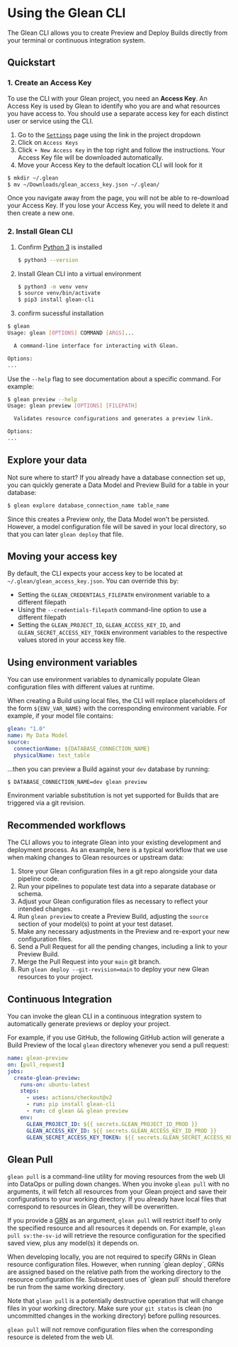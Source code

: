 
# Using the Glean CLI

The Glean CLI allows you to create Preview and Deploy Builds directly from your terminal or continuous integration system.

## Quickstart

### 1. Create an Access Key

To use the CLI with your Glean project, you need an **Access Key**. An Access Key is used by Glean to identify who you are and what resources you have access to. You should use a separate access key for each distinct user or service using the CLI.

1.  Go to the [`Settings`](https://glean.io/app/p/settings#access_keys) page using the link in the project dropdown
2.  Click on `Access Keys`
3.  Click `+ New Access Key` in the top right and follow the instructions. Your Access Key file will be downloaded automatically.
4.  Move your Access Key to the default location CLI will look for it

```bash
$ mkdir ~/.glean
$ mv ~/Downloads/glean_access_key.json ~/.glean/
```

<Callout type="warning">
  Once you navigate away from the page, you will not be able to re-download your
  Access Key. If you lose your Access Key, you will need to delete it and then
  create a new one.
</Callout>

### 2. Install Glean CLI

1. Confirm [Python 3](https://www.python.org/downloads/) is installed
   ```bash
   $ python3 --version
   ```
2. Install Glean CLI into a virtual environment
   ```bash
   $ python3 -m venv venv
   $ source venv/bin/activate
   $ pip3 install glean-cli
   ```
3. confirm sucessful installation

```bash
$ glean
Usage: glean [OPTIONS] COMMAND [ARGS]...

  A command-line interface for interacting with Glean.

Options:
...
```

Use the `--help` flag to see documentation about a specific command. For example:

```bash
$ glean preview --help
Usage: glean preview [OPTIONS] [FILEPATH]

  Validates resource configurations and generates a preview link.

Options:
...
```

## Explore your data

Not sure where to start? If you already have a database connection set up, you can quickly generate a Data Model and Preview Build for a table in your database:

```bash
$ glean explore database_connection_name table_name
```

Since this creates a Preview only, the Data Model won't be persisted. However, a model configuration file will be saved in your local directory, so that you can later `glean deploy` that file.

## Moving your access key

By default, the CLI expects your access key to be located at `~/.glean/glean_access_key.json`. You can override this by:

- Setting the `GLEAN_CREDENTIALS_FILEPATH` environment variable to a different filepath
- Using the `--credentials-filepath` command-line option to use a different filepath
- Setting the `GLEAN_PROJECT_ID`, `GLEAN_ACCESS_KEY_ID`, and `GLEAN_SECRET_ACCESS_KEY_TOKEN` environment variables to the respective values stored in your access key file.

## Using environment variables

You can use environment variables to dynamically populate Glean configuration files with different values at runtime.

When creating a Build using local files, the CLI will replace placeholders of the form `${ENV_VAR_NAME}` with the corresponding environment variable. For example, if your model file contains:

```yaml
glean: "1.0"
name: My Data Model
source:
  connectionName: ${DATABASE_CONNECTION_NAME}
  physicalName: test_table
```

...then you can preview a Build against your `dev` database by running:

```bash
$ DATABASE_CONNECTION_NAME=dev glean preview
```

Environment variable substitution is not yet supported for Builds that are triggered via a git revision.

## Recommended workflows

The CLI allows you to integrate Glean into your existing development and deployment process. As an example, here is a typical workflow that we use when making changes to Glean resources or upstream data:

1. Store your Glean configuration files in a git repo alongside your data pipeline code.
2. Run your pipelines to populate test data into a separate database or schema.
3. Adjust your Glean configuration files as necessary to reflect your intended changes.
4. Run `glean preview` to create a Preview Build, adjusting the `source` section of your model(s) to point at your test dataset.
5. Make any necessary adjustments in the Preview and re-export your new configuration files.
6. Send a Pull Request for all the pending changes, including a link to your Preview Build.
7. Merge the Pull Request into your `main` git branch.
8. Run `glean deploy --git-revision=main` to deploy your new Glean resources to your project.

## Continuous Integration

You can invoke the glean CLI in a continuous integration system to automatically generate previews or deploy your project.

For example, if you use GitHub, the following GitHub action will generate a Build Preview of the local `glean` directory whenever you send a pull request:

```yaml
name: glean-preview
on: [pull_request]
jobs:
  create-glean-preview:
    runs-on: ubuntu-latest
    steps:
      - uses: actions/checkout@v2
      - run: pip install glean-cli
      - run: cd glean && glean preview
    env:
      GLEAN_PROJECT_ID: ${{ secrets.GLEAN_PROJECT_ID_PROD }}
      GLEAN_ACCESS_KEY_ID: ${{ secrets.GLEAN_ACCESS_KEY_ID_PROD }}
      GLEAN_SECRET_ACCESS_KEY_TOKEN: ${{ secrets.GLEAN_SECRET_ACCESS_KEY_TOKEN_PROD }}
```

## Glean Pull

`glean pull` is a command-line utility for moving resources from the web UI into DataOps or pulling down changes. When you invoke `glean pull` with no arguments, it will fetch all resources from your Glean project and save their configurations to your working directory. If you already have local files that correspond to resources in Glean, they will be overwritten.

If you provide a [GRN](./grns.mdx) as an argument, `glean pull` will restrict itself to only the specified resource and all resources it depends on. For example, `glean pull sv:the-sv-id` will retrieve the resource configuration for the specified saved view, plus any model(s) it depends on.

<Callout type="warning">
  When developing locally, you are not required to specify GRNs in Glean resource configuration files. However, when running `glean deploy`, GRNs are assigned based on the relative path from the working directory to the resource configuration file. Subsequent uses of `glean pull` should therefore be run from the same working directory.
</Callout>

Note that `glean pull` is a potentially destructive operation that will change files in your working directory. Make sure your `git status` is clean (no uncommitted changes in the working directory) before pulling resources.

`glean pull` will not remove configuration files when the corresponding resource is deleted from the web UI.